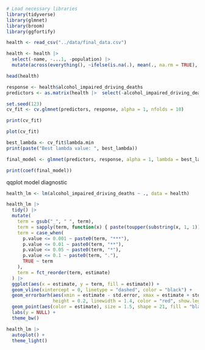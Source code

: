 ```r
# Load necessary libraries
library(tidyverse)
library(glmnet)
library(broom)
library(ggfortify)  

```

```r
health <- read_csv("../data/final_data.csv")

health <- health |> 
  select(-name, -...1, -population) |> 
  mutate(across(everything(), ~ifelse(is.na(.), mean(., na.rm = TRUE), .)))

head(health)
```


```r
response <- health$alcohol_impaired_driving_deaths
predictors <- as.matrix(health |>  select(-alcohol_impaired_driving_deaths))

set.seed(123)  
cv_fit <- cv.glmnet(predictors, response, alpha = 1, nfolds = 10)

print(cv_fit)

plot(cv_fit)

best_lambda <- cv_fit$lambda.min
print(paste("Best lambda value: ", best_lambda))

final_model <- glmnet(predictors, response, alpha = 1, lambda = best_lambda)

print(coef(final_model))


```
qqplot model diagnostic 

```r
health_lm <- lm(alcohol_impaired_driving_deaths ~ ., data = health)

health_lm |> 
  tidy() |> 
  mutate(
    term = gsub("_", " ", term),
    term = sapply(term, function(x) { paste(toupper(substring(x, 1, 1)), substring(x, 2), sep = "", collapse = " ") }), 
    term = case_when(
      p.value <= 0.001 ~ paste0(term, "***"),
      p.value <= 0.01 ~ paste0(term, "**"),
      p.value <= 0.05 ~ paste0(term, "*"),
      p.value <= 0.1 ~ paste0(term, "."),
      TRUE ~ term
    ),
    term = fct_reorder(term, estimate)
  ) |> 
  ggplot(aes(x = estimate, y = term, fill = estimate)) +
  geom_vline(xintercept = 0, linetype = "dashed", color = "black") +
  geom_errorbarh(aes(xmin = estimate - std.error, xmax = estimate + std.error), 
                 height = 0.2, linewidth = 1.4, color = "red", show.legend = FALSE) +
  geom_point(aes(color = estimate), size = 1.5, shape = 21, fill = "black", show.legend = FALSE) +
  labs(y = NULL) +
  theme_bw()
```


```r
health_lm |> 
  autoplot() +
  theme_light()
```

